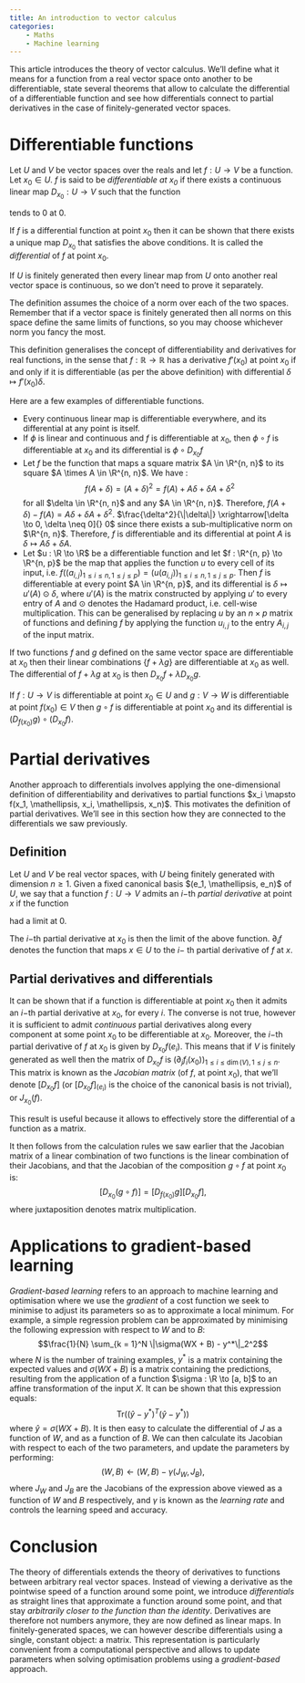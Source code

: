 ```yaml
---
title: An introduction to vector calculus
categories:
    - Maths
    - Machine learning
---
```


This article introduces the theory of vector calculus. We'll define what it means for a function from a real vector space onto another to be differentiable, state several theorems that allow to calculate the differential of a differentiable function and see how differentials connect to partial derivatives in the case of finitely-generated vector spaces.

# Differentiable functions

Let $U$ and $V$ be vector spaces over the reals and let $f : U \to V$ be a function. Let $x_0 \in U$. $f$ is said to be _differentiable at $x_0$_ if there exists a continuous linear map $D_{x_0} : U \to V$ such that the function

\begin{align*}
U \setminus \{0\} &\to V\\
\delta &\mapsto \frac{f(x_0 + \delta) - f(x_0) - D_{x_0}(\delta)}{\|\delta\|}
\end{align*}

tends to $0$ at $0$.

If $f$ is a differential function at point $x_0$ then it can be shown that there exists a unique map $D_{x_0}$ that satisfies the above conditions. It is called the _differential_ of $f$ at point $x_0$.

If $U$ is finitely generated then every linear map from $U$ onto another real vector space is continuous, so we don't need to prove it separately.

The definition assumes the choice of a norm over each of the two spaces. Remember that if a vector space is finitely generated then all norms on this space define the same limits of functions, so you may choose whichever norm you fancy the most.

This definition generalises the concept of differentiability and derivatives for real functions, in the sense that $f : \mathbb R \to \mathbb R$ has a derivative $f'(x_0)$ at point $x_0$ if and only if it is differentiable (as per the above definition) with differential $\delta \mapsto f'(x_0)\delta$.

Here are a few examples of differentiable functions.

- Every continuous linear map is differentiable everywhere, and its differential at any point is itself.
- If $\phi$ is linear and continuous and $f$ is differentiable at $x_0$, then $\phi \circ f$ is differentiable at $x_0$ and its differential is $\phi \circ D_{x_0}f$
- Let $f$ be the function that maps a square matrix $A \in \R^{n, n}$ to its square $A \times A \in \R^{n, n}$. We have :
$$f(A + \delta) = (A + \delta)^2 = f(A) + A\delta + \delta A + \delta^2$$
for all $\delta \in \R^{n, n}$ and any $A \in \R^{n, n}$. Therefore, $f(A + \delta) - f(A) = A\delta + \delta A + \delta^2$. $\frac{\delta^2}{\|\delta\|} \xrightarrow[\delta \to 0, \delta \neq 0]{} 0$ since there exists a sub-multiplicative norm on $\R^{n, n}$. Therefore, $f$ is differentiable and its differential at point $A$ is $\delta \mapsto A\delta + \delta A$.
- Let $u : \R \to \R$ be a differentiable function and let $f : \R^{n, p} \to \R^{n, p}$ be the map that applies the function $u$ to every cell of its input, i.e. $f((a_{i, j})_{1 \le i \le n, 1 \le j \le p}) = (u(a_{i, j}))_{1 \le i \le n, 1 \le j \le p}$. Then $f$ is differentiable at every point $A \in \R^{n, p}$, and its differential is $\delta \mapsto u'(A) \odot \delta$, where $u'(A)$ is the matrix constructed by applying $u'$ to every entry of $A$ and $\odot$ denotes the Hadamard product, i.e. cell-wise multiplication. This can be generalised by replacing $u$ by an $n \times p$ matrix of functions and defining $f$ by applying the function $u_{i, j}$ to the entry $A_{i, j}$ of the input matrix.

If two functions $f$ and $g$ defined on the same vector space are differentiable at $x_0$ then their linear combinations $\{f + \lambda g\}$ are differentiable at $x_0$ as well. The differential of $f + \lambda g$ at $x_0$ is then $D_{x_0}f + \lambda D_{x_0}g$.

If $f : U \to V$ is differentiable at point $x_0 \in U$ and $g : V \to W$ is differentiable at point $f(x_0) \in V$ then $g \circ f$ is differentiable at point $x_0$ and its differential is $\left(D_{f(x_0)}g\right) \circ \left(D_{x_0}f\right)$.

# Partial derivatives

Another approach to differentials involves applying the one-dimensional definition of differentiability and derivatives to partial functions $x_i \mapsto f(x_1, \mathellipsis, x_i, \mathellipsis, x_n)$. This motivates the definition of partial derivatives. We'll see in this section how they are connected to the differentials we saw previously.

## Definition

Let $U$ and $V$ be real vector spaces, with $U$ being finitely generated with dimension $n \ge 1$. Given a fixed canonical basis $(e_1, \mathellipsis, e_n)$ of $U$, we say that a function $f : U \to V$ admits an $i-$th _partial derivative_ at point $x$ if the function

\begin{align*}
\lambda \mapsto \frac{f(x + \lambda e_i) - f(x)}{\lambda}
\end{align*}

had a limit at $0$.

The $i-$th partial derivative at $x_0$ is then the limit of the above function. $\partial_i f$ denotes the function that maps $x \in U$ to the $i-$ th partial derivative of $f$ at $x$.

## Partial derivatives and differentials

It can be shown that if a function is differentiable at point $x_0$ then it admits an $i-$th partial derivative at $x_0$, for every $i$. The converse is not true, however it is sufficient to admit _continuous_ partial derivatives along every component at some point $x_0$ to be differentiable at $x_0$. Moreover, the $i-$th partial derivative of $f$ at $x_0$ is given by $D_{x_0}f(e_i)$. This means that if $V$ is finitely generated as well then the matrix of $D_{x_0}f$ is $(\partial_j f_i(x_0))_{1 \le i \le \dim(V), 1 \le j \le n}$. This matrix is known as the _Jacobian matrix_ (of $f$, at point $x_0$), that we'll denote $[D_{x_0}f]$ (or $[D_{x_0}f]_{(e_i)}$ is the choice of the canonical basis is not trivial), or $J_{x_0}(f)$.

This result is useful because it allows to effectively store the differential of a function as a matrix.

It then follows from the calculation rules we saw earlier that the Jacobian matrix of a linear combination of two functions is the linear combination of their Jacobians, and that the Jacobian of the composition $g \circ f$ at point $x_0$ is:
$$[D_{x_0}(g\circ f)] = [D_{f(x_0)}g] [D_{x_0}f],$$
where juxtaposition denotes matrix multiplication.

# Applications to gradient-based learning

_Gradient-based learning_ refers to an approach to machine learning and optimisation where we use the _gradient_ of a cost function we seek to minimise to adjust its parameters so as to approximate a local minimum. For example, a simple regression problem can be approximated by minimising the following expression with respect to $W$ and to $B$:
$$\frac{1}{N} \sum_{k = 1}^N \|\sigma(WX + B) - y^*\|_2^2$$
where $N$ is the number of training examples, $y^*$ is a matrix containing the expected values and $\sigma(WX + B)$ is a matrix containing the predictions, resulting from the application of a function $\sigma : \R \to [a, b]$ to an affine transformation of the input $X$. It can be shown that this expression equals:
$$\text{Tr}((\hat y - y^*)^T(\hat y - y^*))$$
where $\hat y = \sigma(WX + B)$.
It is then easy to calculate the differential of $J$ as a function of $W$, and as a function of $B$. We can then calculate its Jacobian with respect to each of the two parameters, and update the parameters by performing:
$$(W, B) \leftarrow (W, B) - \gamma (J_W, J_B),$$
where $J_W$ and $J_B$ are the Jacobians of the expression above viewed as a function of $W$ and $B$ respectively, and $\gamma$ is known as the _learning rate_ and controls the learning speed and accuracy.

# Conclusion

The theory of differentials extends the theory of derivatives to functions between arbitrary real vector spaces. Instead of viewing a derivative as the pointwise speed of a function around some point, we introduce _differentials_ as straight lines that approximate a function around some point, and that stay _arbitrarily closer to the function than the identity_. Derivatives are therefore not numbers anymore, they are now defined as linear maps. In finitely-generated spaces, we can however describe differentials using a single, constant object: a matrix. This representation is particularly convenient from a computational perspective and allows to update parameters when solving optimisation problems using a _gradient-based_ approach.
